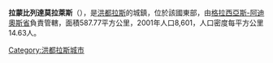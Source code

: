 '''拉蒙比列達莫拉萊斯'''（{{lang-es|Ramón Villeda Morales}}），是[[洪都拉斯|洪都拉斯]]的城鎮，位於該國東部，由[[格拉西亞斯-阿迪奧斯省|格拉西亞斯-阿迪奧斯省]]負責管轄，面積587.77平方公里，2001年人口8,601，人口密度每平方公里14.63人。

{{coord|15|4|0|N|83|18|0|W|type:adm2nd_region:HN_source:nlwiki|display=title}}

{{Honduras-geo-stub}}
[[Category:洪都拉斯城市|Category:洪都拉斯城市]]